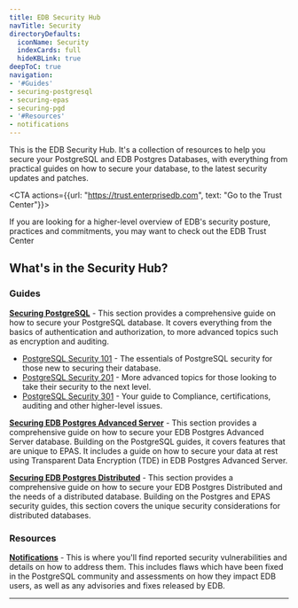 ```yaml
---
title: EDB Security Hub
navTitle: Security
directoryDefaults:
  iconName: Security
  indexCards: full
  hideKBLink: true
deepToC: true
navigation:
- '#Guides'
- securing-postgresql
- securing-epas
- securing-pgd
- '#Resources'
- notifications
---
```


This is the EDB Security Hub. It's a collection of resources to help you secure your PostgreSQL and EDB Postgres Databases, with everything from practical guides on how to secure your database, to the latest security updates and patches. 


<CTA actions={{url: "https://trust.enterprisedb.com", text: "Go to the Trust Center"}}>

If you are looking for a higher-level overview of EDB's security posture, practices and commitments, you may want to check out the EDB Trust Center

</CTA>

## What's in the Security Hub?

### Guides

**[Securing PostgreSQL](securing-postgresql)** - This section provides a comprehensive guide on how to secure your PostgreSQL database. It covers everything from the basics of authentication and authorization, to more advanced topics such as encryption and auditing.
* [PostgreSQL Security 101]() - The essentials of PostgreSQL security for those new to securing their database.
* [PostgreSQL Security 201]() - More advanced topics for those looking to take their security to the next level.
* [PostgreSQL Security 301]() - Your guide to Compliance, certifications, auditing and other higher-level issues.

**[Securing EDB Postgres Advanced Server](securing-epas)** - This section provides a comprehensive guide on how to secure your EDB Postgres Advanced Server database. Building on the PostgreSQL guides, it covers features that are unique to EPAS. It includes a guide on how to secure your data at rest using Transparent Data Encryption (TDE) in EDB Postgres Advanced Server.

**[Securing EDB Postgres Distributed](securing-pgd)** - This section provides a comprehensive guide on how to secure your EDB Postgres Distributed and the needs of a distributed database. Building on the Postgres and EPAS security guides, this section covers the unique security considerations for distributed databases.

### Resources

**[Notifications](notifications)** - This is where you'll find reported security vulnerabilities and details on how to address them. This includes flaws which have been fixed in the PostgreSQL community and assessments on how they impact EDB users, as well as any advisories and fixes released by EDB.

---

